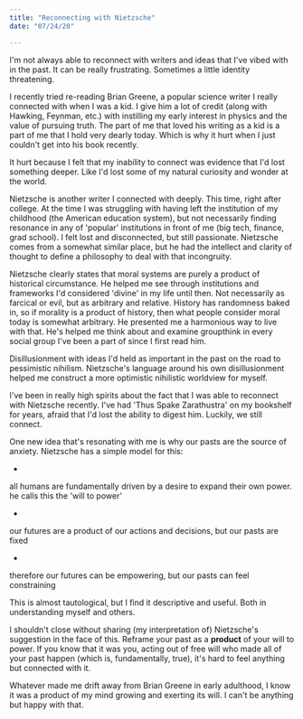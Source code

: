 ```yaml
---
title: "Reconnecting with Nietzsche"
date: "07/24/20"

---
```


I'm not always able to reconnect with writers and ideas that I've vibed with in the past. It can be really frustrating. Sometimes a little identity threatening.

I recently tried re-reading Brian Greene, a popular science writer I really connected with when I was a kid. I give him a lot of credit (along with Hawking, Feynman, etc.) with instilling my early interest in physics and the value of pursuing truth. The part of me that loved his writing as a kid is a part of me that I hold very dearly today. Which is why it hurt when I just couldn't get into his book recently.

It hurt because I felt that my inability to connect was evidence that I'd lost something deeper. Like I'd lost some of my natural curiosity and wonder at the world.

Nietzsche is another writer I connected with deeply. This time, right after college. At the time I was struggling with having left the institution of my childhood (the American education system), but not necessarily finding resonance in any of 'popular' institutions in front of me (big tech, finance, grad school). I felt lost and disconnected, but still passionate. Nietzsche comes from a somewhat similar place, but he had the intellect and clarity of thought to define a philosophy to deal with that incongruity.

Nietzsche clearly states that moral systems are purely a product of historical circumstance. He helped me see through institutions and frameworks I'd considered 'divine' in my life until then. Not necessarily as farcical or evil, but as arbitrary and relative. History has randomness baked in, so if morality is a product of history, then what people consider moral today is somewhat arbitrary. He presented me a harmonious way to live with that. He's helped me think about and examine groupthink in every social group I've been a part of since I first read him.

Disillusionment with ideas I'd held as important in the past on the road to pessimistic nihilism. Nietzsche's language around his own disillusionment helped me construct a more optimistic nihilistic worldview for myself.

I've been in really high spirits about the fact that I was able to reconnect with Nietzsche recently. I've had 'Thus Spake Zarathustra' on my bookshelf for years, afraid that I'd lost the ability to digest him. Luckily, we still connect.

One new idea that's resonating with me is why our pasts are the source of anxiety. Nietzsche has a simple model for this:

- 
all humans are fundamentally driven by a desire to expand their own power. he calls this the 'will to power'

- 
our futures are a product of our actions and decisions, but our pasts are fixed

- 
therefore our futures can be empowering, but our pasts can feel constraining

This is almost tautological, but I find it descriptive and useful. Both in understanding myself and others.

I shouldn't close without sharing (my interpretation of) Nietzsche's suggestion in the face of this. Reframe your past as a **product** of your will to power. If you know that it was you, acting out of free will who made all of your past happen (which is, fundamentally, true), it's hard to feel anything but connected with it.

  Whatever made me drift away from Brian Greene in early adulthood, I know it was a product of my mind growing and exerting its will. I can't be anything but happy with that.
